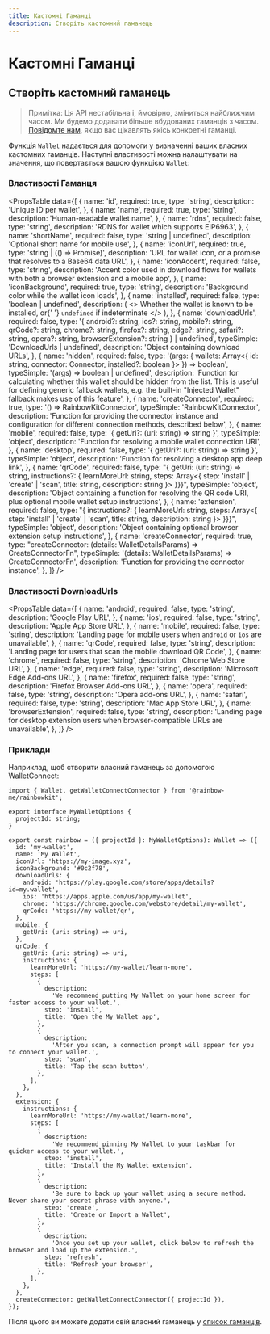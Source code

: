 ```yaml
---
title: Кастомні Гаманці
description: Створіть кастомний гаманець
---
```


# Кастомні Гаманці

## Створіть кастомний гаманець

> Примітка: Ця API нестабільна і, ймовірно, зміниться найближчим часом. Ми будемо додавати більше вбудованих гаманців з часом. [Повідомте нам](https://github.com/rainbow-me/rainbowkit/issues), якщо вас цікавлять якісь конкретні гаманці.

Функція `Wallet` надається для допомоги у визначенні ваших власних кастомних гаманців. Наступні властивості можна налаштувати на значення, що повертається вашою функцією `Wallet`:

### Властивості Гаманця

<PropsTable
  data={[
    {
      name: 'id',
      required: true,
      type: 'string',
      description: 'Unique ID per wallet',
    },
    {
      name: 'name',
      required: true,
      type: 'string',
      description: 'Human-readable wallet name',
    },
    {
      name: 'rdns',
      required: false,
      type: 'string',
      description: 'RDNS for wallet which supports EIP6963',
    },
    {
      name: 'shortName',
      required: false,
      type: 'string | undefined',
      description: 'Optional short name for mobile use',
    },
    {
      name: 'iconUrl',
      required: true,
      type: 'string | (() => Promise<string>)',
      description:
        'URL for wallet icon, or a promise that resolves to a Base64 data URL',
    },
    {
      name: 'iconAccent',
      required: false,
      type: 'string',
      description:
        'Accent color used in download flows for wallets with both a browser extension and a mobile app',
    },
    {
      name: 'iconBackground',
      required: true,
      type: 'string',
      description: 'Background color while the wallet icon loads',
    },
    {
      name: 'installed',
      required: false,
      type: 'boolean | undefined',
      description: (
        <>
          Whether the wallet is known to be installed, or{' '}
          <code>undefined</code> if indeterminate
        </>
      ),
    },
    {
      name: 'downloadUrls',
      required: false,
      type: '{ android?: string, ios?: string, mobile?: string, qrCode?: string, chrome?: string, firefox?: string, edge?: string, safari?: string, opera?: string, browserExtension?: string } | undefined',
      typeSimple: 'DownloadUrls | undefined',
      description: 'Object containing download URLs',
    },
    {
      name: 'hidden',
      required: false,
      type: '(args: { wallets: Array<{ id: string, connector: Connector, installed?: boolean }> }) => boolean',
      typeSimple: '(args) => boolean | undefined',
      description:
        'Function for calculating whether this wallet should be hidden from the list. This is useful for defining generic fallback wallets, e.g. the built-in "Injected Wallet" fallback makes use of this feature',
    },
    {
      name: 'createConnector',
      required: true,
      type: '() => RainbowKitConnector',
      typeSimple: 'RainbowKitConnector',
      description:
        'Function for providing the connector instance and configuration for different connection methods, described below',
    },
    {
      name: 'mobile',
      required: false,
      type: '{ getUri?: (uri: string) => string }',
      typeSimple: 'object',
      description:
        'Function for resolving a mobile wallet connection URI',
    },
    {
      name: 'desktop',
      required: false,
      type: '{ getUri?: (uri: string) => string }',
      typeSimple: 'object',
      description: 'Function for resolving a desktop app deep link',
    },
    {
      name: 'qrCode',
      required: false,
      type: "{ getUri: (uri: string) => string, instructions?: { learnMoreUrl: string, steps: Array<{ step: 'install' | 'create' | 'scan', title: string, description: string }> }}}",
      typeSimple: 'object',
      description:
        'Object containing a function for resolving the QR code URI, plus optional mobile wallet setup instructions',
    },
    {
      name: 'extension',
      required: false,
      type: "{ instructions?: { learnMoreUrl: string, steps: Array<{ step: 'install' | 'create' | 'scan', title: string, description: string }> }}}",
      typeSimple: 'object',
      description:
        'Object containing optional browser extension setup instructions',
    },
    {
      name: 'createConnector',
      required: true,
      type: "createConnector: (details: WalletDetailsParams) => CreateConnectorFn",
      typeSimple: '(details: WalletDetailsParams) => CreateConnectorFn',
      description: 'Function for providing the connector instance',
    },
  ]}
/>

### Властивості DownloadUrls

<PropsTable
  data={[
    {
      name: 'android',
      required: false,
      type: 'string',
      description: 'Google Play URL',
    },
    {
      name: 'ios',
      required: false,
      type: 'string',
      description: 'Apple App Store URL',
    },
    {
      name: 'mobile',
      required: false,
      type: 'string',
      description:
        'Landing page for mobile users when `android` or `ios` are unavailable',
    },
    {
      name: 'qrCode',
      required: false,
      type: 'string',
      description:
        'Landing page for users that scan the mobile download QR Code',
    },
    {
      name: 'chrome',
      required: false,
      type: 'string',
      description: 'Chrome Web Store URL',
    },
    {
      name: 'edge',
      required: false,
      type: 'string',
      description: 'Microsoft Edge Add-ons URL',
    },
    {
      name: 'firefox',
      required: false,
      type: 'string',
      description: 'Firefox Browser Add-ons URL',
    },
    {
      name: 'opera',
      required: false,
      type: 'string',
      description: 'Opera add-ons URL',
    },
    {
      name: 'safari',
      required: false,
      type: 'string',
      description: 'Mac App Store URL',
    },
    {
      name: 'browserExtension',
      required: false,
      type: 'string',
      description:
        'Landing page for desktop extension users when browser-compatible URLs are unavailable',
    },
  ]}
/>

### Приклади

Наприклад, щоб створити власний гаманець за допомогою WalletConnect:

```tsx
import { Wallet, getWalletConnectConnector } from '@rainbow-me/rainbowkit';

export interface MyWalletOptions {
  projectId: string;
}

export const rainbow = ({ projectId }: MyWalletOptions): Wallet => ({
  id: 'my-wallet',
  name: 'My Wallet',
  iconUrl: 'https://my-image.xyz',
  iconBackground: '#0c2f78',
  downloadUrls: {
    android: 'https://play.google.com/store/apps/details?id=my.wallet',
    ios: 'https://apps.apple.com/us/app/my-wallet',
    chrome: 'https://chrome.google.com/webstore/detail/my-wallet',
    qrCode: 'https://my-wallet/qr',
  },
  mobile: {
    getUri: (uri: string) => uri,
  },
  qrCode: {
    getUri: (uri: string) => uri,
    instructions: {
      learnMoreUrl: 'https://my-wallet/learn-more',
      steps: [
        {
          description:
            'We recommend putting My Wallet on your home screen for faster access to your wallet.',
          step: 'install',
          title: 'Open the My Wallet app',
        },
        {
          description:
            'After you scan, a connection prompt will appear for you to connect your wallet.',
          step: 'scan',
          title: 'Tap the scan button',
        },
      ],
    },
  },
  extension: {
    instructions: {
      learnMoreUrl: 'https://my-wallet/learn-more',
      steps: [
        {
          description:
            'We recommend pinning My Wallet to your taskbar for quicker access to your wallet.',
          step: 'install',
          title: 'Install the My Wallet extension',
        },
        {
          description:
            'Be sure to back up your wallet using a secure method. Never share your secret phrase with anyone.',
          step: 'create',
          title: 'Create or Import a Wallet',
        },
        {
          description:
            'Once you set up your wallet, click below to refresh the browser and load up the extension.',
          step: 'refresh',
          title: 'Refresh your browser',
        },
      ],
    },
  },
  createConnector: getWalletConnectConnector({ projectId }),
});
```

Після цього ви можете додати свій власний гаманець у [список гаманців](/docs/custom-wallet-list).
